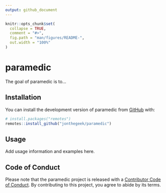 ```yaml
---
output: github_document
---
```


<!-- README.md is generated from README.Rmd. Please edit that file -->

```r
knitr::opts_chunk$set(
  collapse = TRUE,
  comment = "#>",
  fig.path = "man/figures/README-",
  out.width = "100%"
)
```

# paramedic

<!-- badges: start -->
<!-- badges: end -->

The goal of paramedic is to...

## Installation

You can install the development version of paramedic from [GitHub](https://github.com/) with:

``` r
# install.packages("remotes")
remotes::install_github("jonthegeek/paramedic")
```

## Usage

Add usage information and examples here.

## Code of Conduct

Please note that the paramedic project is released with a [Contributor Code of Conduct](https://jonthegeek.github.io/paramedic/CODE_OF_CONDUCT.html). By contributing to this project, you agree to abide by its terms.
